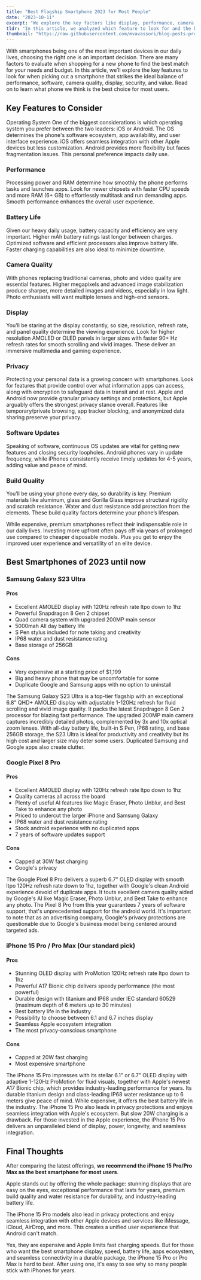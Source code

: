 ```yaml
---
title: "Best Flagship Smartphone 2023 for Most People"
date: "2023-10-11"
excerpt: "We explore the key factors like display, performance, camera quality, and privacy to consider when picking a new smartphone, then compare leading models from Apple, Samsung and Google, there's only one winner."
tldr: "In this article, we analyzed which feature to look for and the best smartphone for most people after comparing top models on criteria like display, performance, camera quality, and privacy. After reviewing offerings from Apple, Samsung and Google, we recommend the iPhone 15 Pro/Pro Max for its stunning display, exceptional speed, premium build quality, industry-leading battery life, top privacy protections, and seamless integration with Apple's ecosystem. The iPhone 15 Pro is the best smartphone overall for most people."
thumbnail: "https://raw.githubusercontent.com/mvavassori/blog-posts-product-reco/master/images/iphone-15-pro.webp"
---
```


With smartphones being one of the most important devices in our daily lives, choosing the right one is an important decision. There are many factors to evaluate when shopping for a new phone to find the best match for your needs and budget. In this article, we’ll explore the key features to look for when picking out a smartphone that strikes the ideal balance of performance, software, camera quality, display, security, and value. Read on to learn what phone we think is the best choice for most users.

## Key Features to Consider

Operating System One of the biggest considerations is which operating system you prefer between the two leaders: iOS or Android. The OS determines the phone's software ecosystem, app availability, and user interface experience. iOS offers seamless integration with other Apple devices but less customization. Android provides more flexibility but faces fragmentation issues. This personal preference impacts daily use.

### Performance

Processing power and RAM determine how smoothly the phone performs tasks and launches apps. Look for newer chipsets with faster CPU speeds and more RAM (6+ GB) to effortlessly multitask and run demanding apps. Smooth performance enhances the overall user experience.

### Battery Life

Given our heavy daily usage, battery capacity and efficiency are very important. Higher mAh battery ratings last longer between charges. Optimized software and efficient processors also improve battery life. Faster charging capabilities are also ideal to minimize downtime.

### Camera Quality

With phones replacing traditional cameras, photo and video quality are essential features. Higher megapixels and advanced image stabilization produce sharper, more detailed images and videos, especially in low light. Photo enthusiasts will want multiple lenses and high-end sensors.

### Display

You’ll be staring at the display constantly, so size, resolution, refresh rate, and panel quality determine the viewing experience. Look for higher resolution AMOLED or OLED panels in larger sizes with faster 90+ Hz refresh rates for smooth scrolling and vivid images. These deliver an immersive multimedia and gaming experience.

### Privacy

Protecting your personal data is a growing concern with smartphones. Look for features that provide control over what information apps can access, along with encryption to safeguard data in transit and at rest. Apple and Android now provide granular privacy settings and protections, but Apple arguably offers the strongest privacy stance overall. Features like temporary/private browsing, app tracker blocking, and anonymized data sharing preserve your privacy.

### Software Updates

Speaking of software, continuous OS updates are vital for getting new features and closing security loopholes. Android phones vary in update frequency, while iPhones consistently receive timely updates for 4-5 years, adding value and peace of mind.

### Build Quality

You’ll be using your phone every day, so durability is key. Premium materials like aluminum, glass and Gorilla Glass improve structural rigidity and scratch resistance. Water and dust resistance add protection from the elements. These build quality factors determine your phone’s lifespan.

While expensive, premium smartphones reflect their indispensable role in our daily lives. Investing more upfront often pays off via years of prolonged use compared to cheaper disposable models. Plus you get to enjoy the improved user experience and versatility of an elite device.

## Best Smartphones of 2023 until now

### Samsung Galaxy S23 Ultra

<CustomImage
  src="https://raw.githubusercontent.com/mvavassori/blog-posts-product-reco/master/images/samsung-galaxy-s23-ultra.webp"
  alt="Samsung Galaxy S23 Ultra"
  link="https://www.example.com"
/>

#### Pros

- Excellent AMOLED display with 120Hz refresh rate ltpo down to 1hz
- Powerful Snapdragon 8 Gen 2 chipset
- Quad camera system with upgraded 200MP main sensor
- 5000mah All day battery life
- S Pen stylus included for note taking and creativity
- IP68 water and dust resistance rating
- Base storage of 256GB

#### Cons

- Very expensive at a starting price of $1,199
- Big and heavy phone that may be uncomfortable for some
- Duplicate Google and Samsung apps with no option to uninstall

The Samsung Galaxy S23 Ultra is a top-tier flagship with an exceptional 6.8" QHD+ AMOLED display with adjustable 1-120Hz refresh for fluid scrolling and vivid image quality. It packs the latest Snapdragon 8 Gen 2 processor for blazing fast performance.
The upgraded 200MP main camera captures incredibly detailed photos, complemented by 3x and 10x optical zoom lenses. With all-day battery life, built-in S Pen, IP68 rating, and base 256GB storage, the S23 Ultra is ideal for productivity and creativity but its high cost and larger size may deter some users. Duplicated Samsung and Google apps also create clutter.

### Google Pixel 8 Pro

<CustomImage
  src="https://raw.githubusercontent.com/mvavassori/blog-posts-product-reco/master/images/google-pixel-8-pro.webp"
  alt="Google Pixel 8 Pro"
  link="https://www.example.com"
/>

#### Pros

- Excellent AMOLED display with 120Hz refresh rate ltpo down to 1hz
- Quality cameras all across the board
- Plenty of useful AI features like Magic Eraser, Photo Unblur, and Best Take to enhance any photo
- Priced to undercut the larger iPhone and Samsung Galaxy
- IP68 water and dust resistance rating
- Stock android experience with no duplicated apps
- 7 years of software updates support

#### Cons

- Capped at 30W fast charging
- Google's privacy

The Google Pixel 8 Pro delivers a superb 6.7" OLED display with smooth ltpo 120Hz refresh rate down to 1hz, together with Google's clean Android experience devoid of duplicate apps. It touts excellent camera quality aided by Google's AI like Magic Eraser, Photo Unblur, and Best Take to enhance any photo.
The Pixel 8 Pro from this year guarantees 7 years of software support, that's unprecedented support for the android world.
It's important to note that as an advertising company, Google's privacy protections are questionable due to Google's business model being centered around targeted ads.

### iPhone 15 Pro / Pro Max (Our standard pick)

<CustomImage
  src="https://raw.githubusercontent.com/mvavassori/blog-posts-product-reco/master/images/iphone-15-pro.webp"
  alt="iPhone 15 Pro"
  link="https://www.example.com"
/>

#### Pros

- Stunning OLED display with ProMotion 120Hz refresh rate ltpo down to 1hz
- Powerful A17 Bionic chip delivers speedy performance (the most powerful)
- Durable design with titanium and IP68 under IEC standard 60529 (maximum depth of 6 meters up to 30 minutes)
- Best battery life in the industry
- Possibility to choose between 6.1 and 6.7 inches display
- Seamless Apple ecosystem integration
- The most privacy-conscious smartphone

#### Cons

- Capped at 20W fast charging
- Most expensive smartphone

The iPhone 15 Pro impresses with its stellar 6.1" or 6.7" OLED display with adaptive 1-120Hz ProMotion for fluid visuals, together with Apple's newest A17 Bionic chip, which provides industry-leading performance for years. Its durable titanium design and class-leading IP68 water resistance up to 6 meters give peace of mind. While expensive, it offers the best battery life in the industry. The iPhone 15 Pro also leads in privacy protections and enjoys seamless integration with Apple's ecosystem. But slow 20W charging is a drawback. For those invested in the Apple experience, the iPhone 15 Pro delivers an unparalleled blend of display, power, longevity, and seamless integration.

## Final Thoughts

After comparing the latest offerings, **we recommend the iPhone 15 Pro/Pro Max as the best smartphone for most users**.

Apple stands out by offering the whole package: stunning displays that are easy on the eyes, exceptional performance that lasts for years, premium build quality and water resistance for durability, and industry-leading battery life.

The iPhone 15 Pro models also lead in privacy protections and enjoy seamless integration with other Apple devices and services like iMessage, iCloud, AirDrop, and more. This creates a unified user experience that Android can't match.

Yes, they are expensive and Apple limits fast charging speeds. But for those who want the best smartphone display, speed, battery life, apps ecosystem, and seamless connectivity in a durable package, the iPhone 15 Pro or Pro Max is hard to beat. After using one, it's easy to see why so many people stick with iPhones for years.
